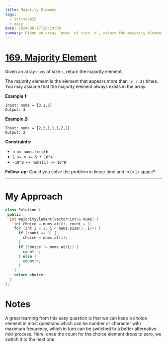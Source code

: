 ```yaml
---
title: Majority Element
tags:
  - StriverA2Z
  - easy
date: 2024-06-17T10:19:00
summary: Given an array `nums` of size `n`, return the majority element.
---
```


# [169. Majority Element](https://leetcode.com/problems/majority-element/description/)

Given an array `nums` of size `n`, return the majority element.

The majority element is the element that appears more than `⌊n / 2⌋` times. You may assume that the majority element always exists in the array.

**Example 1:**

```
Input: nums = [3,2,3]
Output: 3
```

**Example 2:**

```
Input: nums = [2,2,1,1,1,2,2]
Output: 2
```

**Constraints:**

- `n == nums.length`
- `1 <= n <= 5 * 10^4`
- `-10^9 <= nums[i] <= 10^9`

**Follow-up:** Could you solve the problem in linear time and in `O(1)` space?

---

# My Approach

```cpp
class Solution {
 public:
  int majorityElement(vector<int>& nums) {
    int choice = nums.at(0), count = 1;
    for (int i = 1; i < nums.size(); i++) {
      if (count == 0) {
        choice = nums.at(i);
      }
      if (choice != nums.at(i)) {
        count--;
      } else {
        count++;
      }
    }
    return choice;
  }
};
```

# Notes

A great learning from this easy question is that we can keep a choice element in most questions which can be number or character with maximum frequency, which in turn can be switched to a better alternative mid-process. Here, once the count for the choice element drops to zero, we switch it to the next one.
